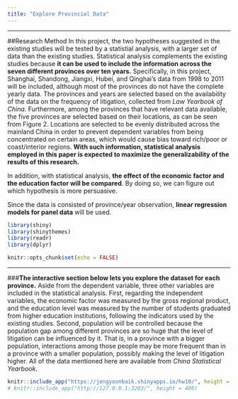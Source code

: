 ```yaml
---
title: "Explore Provincial Data"
---
```


***

##Research Method
In this project, the two hypotheses suggested in the existing studies will be tested by a statistial analysis, with a larger set of data than the existing studies. Statistical analysis complements the existing studies because **it can be used to include the information across the seven different provinces over ten years.** Specifically, in this project, Shanghai, Shandong, Jiangxi, Hubei, and Qinghai's data from 1998 to 2011 will be included, although most of the provinces do not have the complete yearly data. The provinces and years are selected based on the availability of the data on the frequency of litigation, collected from *Law Yearbook of China*. Furthermore, among the provinces that have relevant data available, the five provinces are selected based on their locations, as can be seen from Figure 2. Locations are selected to be evenly distributed across the mainland China in order to prevent dependent variables from being concentrated on certain areas, which would cause bias toward rich/poor or coast/interior regions. **With such information, statistical analysis employed in this paper is expected to maximize the generalizability of the results of this research.**

In addition, with statistical analysis, **the effect of the economic factor and the education factor will be compared**. By doing so, we can figure out which hypothesis is more persuasive.

Since the data is consisted of province/year observation, **linear regression models for panel data** will be used.

```r
library(shiny)
library(shinythemes)
library(readr)
library(dplyr)

knitr::opts_chunk$set(echo = FALSE)
```

***

###**The interactive section below lets you explore the dataset for each province.**
Aside from the dependent variable, three other variables are included in the statistical analysis. First, regarding the independent variables, the economic factor was measured by the gross regional product, and the education level was measured by the number of students graduated from higher education institutions, following the indicators used by the existing studies. 
Second, population will be controlled because the population gap among different provinces are so huge that the level of litigation can be influenced by it. That is, in a province with a bigger population, interactions among those people may be more frequent than in a province with a smaller population, possibly making the level of litigation higher. All of the data mentioned here are available from *China Statistical Yearbook*.

```r
knitr::include_app("https://jongyoonbaik.shinyapps.io/hw10/", height = 700)
# knitr::include_app("http://127.0.0.1:3203/", height = 400)
```
